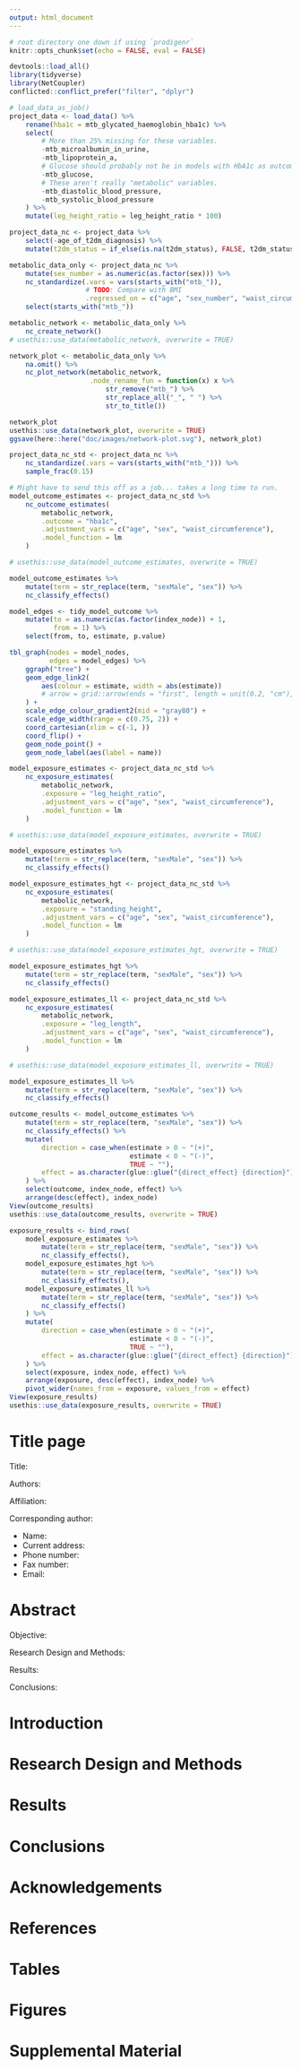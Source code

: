 ```yaml
---
output: html_document
---
```


```r
# root directory one down if using `prodigenr`
knitr::opts_chunk$set(echo = FALSE, eval = FALSE)
```

```r
devtools::load_all()
library(tidyverse)
library(NetCoupler)
conflicted::conflict_prefer("filter", "dplyr")
```

```r
# load_data_as_job()
project_data <- load_data() %>% 
    rename(hba1c = mtb_glycated_haemoglobin_hba1c) %>% 
    select(
        # More than 25% missing for these variables.
        -mtb_microalbumin_in_urine,
        -mtb_lipoprotein_a,
        # Glucose should probably not be in models with HbA1c as outcome
        -mtb_glucose,
        # These aren't really "metabolic" variables.
        -mtb_diastolic_blood_pressure,
        -mtb_systolic_blood_pressure
    ) %>% 
    mutate(leg_height_ratio = leg_height_ratio * 100)

project_data_nc <- project_data %>% 
    select(-age_of_t2dm_diagnosis) %>% 
    mutate(t2dm_status = if_else(is.na(t2dm_status), FALSE, t2dm_status))
```


```r
metabolic_data_only <- project_data_nc %>% 
    mutate(sex_number = as.numeric(as.factor(sex))) %>%
    nc_standardize(.vars = vars(starts_with("mtb_")),
                   # TODO: Compare with BMI
                   .regressed_on = c("age", "sex_number", "waist_circumference")) %>% 
    select(starts_with("mtb_"))

metabolic_network <- metabolic_data_only %>% 
    nc_create_network()
# usethis::use_data(metabolic_network, overwrite = TRUE)

network_plot <- metabolic_data_only %>% 
    na.omit() %>% 
    nc_plot_network(metabolic_network,
                    .node_rename_fun = function(x) x %>% 
                        str_remove("mtb_") %>% 
                        str_replace_all("_", " ") %>% 
                        str_to_title())

network_plot
usethis::use_data(network_plot, overwrite = TRUE)
ggsave(here::here("doc/images/network-plot.svg"), network_plot)
```


```r
project_data_nc_std <- project_data_nc %>% 
    nc_standardize(.vars = vars(starts_with("mtb_"))) %>% 
    sample_frac(0.15)
```

```r
# Might have to send this off as a job... takes a long time to run.
model_outcome_estimates <- project_data_nc_std %>%
    nc_outcome_estimates(
        metabolic_network,
        .outcome = "hba1c",
        .adjustment_vars = c("age", "sex", "waist_circumference"),
        .model_function = lm
    )

# usethis::use_data(model_outcome_estimates, overwrite = TRUE)

model_outcome_estimates %>% 
    mutate(term = str_replace(term, "sexMale", "sex")) %>% 
    nc_classify_effects()
```

```r
model_edges <- tidy_model_outcome %>% 
    mutate(to = as.numeric(as.factor(index_node)) + 1,
           from = 1) %>% 
    select(from, to, estimate, p.value)

tbl_graph(nodes = model_nodes,
          edges = model_edges) %>% 
    ggraph("tree") +
    geom_edge_link2(
        aes(colour = estimate, width = abs(estimate))
        # arrow = grid::arrow(ends = "first", length = unit(0.2, "cm"), type = "closed")
    ) +
    scale_edge_colour_gradient2(mid = "gray80") +
    scale_edge_width(range = c(0.75, 2)) +
    coord_cartesian(xlim = c(-1, ))
    coord_flip() +
    geom_node_point() +
    geom_node_label(aes(label = name))
```

```r
model_exposure_estimates <- project_data_nc_std %>%
    nc_exposure_estimates(
        metabolic_network,
        .exposure = "leg_height_ratio",
        .adjustment_vars = c("age", "sex", "waist_circumference"),
        .model_function = lm
    )

# usethis::use_data(model_exposure_estimates, overwrite = TRUE)

model_exposure_estimates %>% 
    mutate(term = str_replace(term, "sexMale", "sex")) %>% 
    nc_classify_effects()

model_exposure_estimates_hgt <- project_data_nc_std %>%
    nc_exposure_estimates(
        metabolic_network,
        .exposure = "standing_height",
        .adjustment_vars = c("age", "sex", "waist_circumference"),
        .model_function = lm
    )

# usethis::use_data(model_exposure_estimates_hgt, overwrite = TRUE)

model_exposure_estimates_hgt %>% 
    mutate(term = str_replace(term, "sexMale", "sex")) %>% 
    nc_classify_effects()

model_exposure_estimates_ll <- project_data_nc_std %>%
    nc_exposure_estimates(
        metabolic_network,
        .exposure = "leg_length",
        .adjustment_vars = c("age", "sex", "waist_circumference"),
        .model_function = lm
    )

# usethis::use_data(model_exposure_estimates_ll, overwrite = TRUE)

model_exposure_estimates_ll %>% 
    mutate(term = str_replace(term, "sexMale", "sex")) %>% 
    nc_classify_effects()
```

```r
outcome_results <- model_outcome_estimates %>% 
    mutate(term = str_replace(term, "sexMale", "sex")) %>% 
    nc_classify_effects() %>% 
    mutate(
        direction = case_when(estimate > 0 ~ "(+)",
                              estimate < 0 ~ "(-)",
                              TRUE ~ ""),
        effect = as.character(glue::glue("{direct_effect} {direction}"))
    ) %>%
    select(outcome, index_node, effect) %>% 
    arrange(desc(effect), index_node)
View(outcome_results)
usethis::use_data(outcome_results, overwrite = TRUE)

exposure_results <- bind_rows(
    model_exposure_estimates %>%
        mutate(term = str_replace(term, "sexMale", "sex")) %>%
        nc_classify_effects(),
    model_exposure_estimates_hgt %>%
        mutate(term = str_replace(term, "sexMale", "sex")) %>%
        nc_classify_effects(),
    model_exposure_estimates_ll %>%
        mutate(term = str_replace(term, "sexMale", "sex")) %>%
        nc_classify_effects()
    ) %>%
    mutate(
        direction = case_when(estimate > 0 ~ "(+)",
                              estimate < 0 ~ "(-)",
                              TRUE ~ ""),
        effect = as.character(glue::glue("{direct_effect} {direction}"))
    ) %>%
    select(exposure, index_node, effect) %>%
    arrange(exposure, desc(effect), index_node) %>%
    pivot_wider(names_from = exposure, values_from = effect)
View(exposure_results)
usethis::use_data(exposure_results, overwrite = TRUE)
```


# Title page

Title:

<!-- First, middle initial, last, highest academic degree -->
Authors:

<!-- During time of study. -->
Affiliation:

Corresponding author:

- Name:
- Current address:
- Phone number:
- Fax number:
- Email:

# Abstract

Objective:

Research Design and Methods:

Results:

Conclusions:

# Introduction 

# Research Design and Methods

# Results

# Conclusions

# Acknowledgements

# References

# Tables

# Figures

# Supplemental Material

